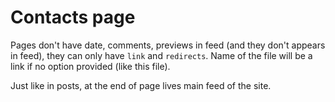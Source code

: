 # Contacts page

Pages don't have date, comments, previews in feed (and they don't appears in feed), they can only have `link` and `redirects`. Name of the file will be a link if no option provided (like this file).

Just like in posts, at the end of page lives main feed of the site.
